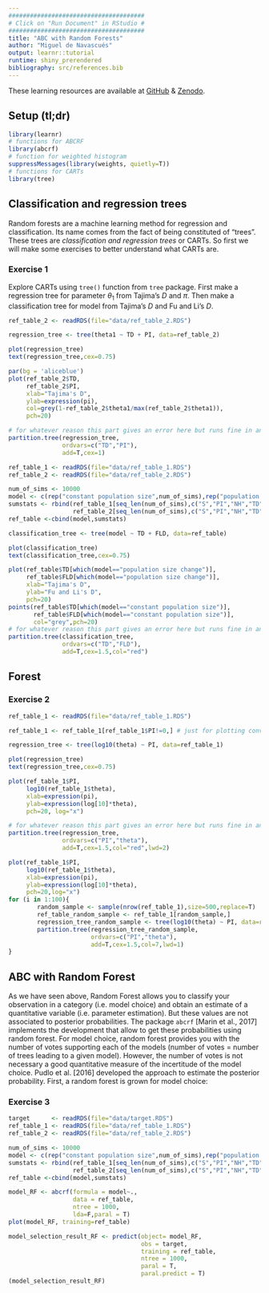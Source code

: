 ```yaml
---
######################################
# Click on "Run Document" in RStudio #
######################################
title: "ABC with Random Forests"
author: "Miguel de Navascués"
output: learnr::tutorial
runtime: shiny_prerendered
bibliography: src/references.bib
---
```


These learning resources are available at [GitHub](https://github.com/mnavascues/ABCRFtutorial) & [Zenodo](http://doi.org/10.5281/zenodo.1435503).

## Setup (tl;dr)

```r
library(learnr)
# functions for ABCRF
library(abcrf)
# function for weighted histogram
suppressMessages(library(weights, quietly=T))
# functions for CARTs
library(tree)
```

## Classification and regression trees

Random forests are a machine learning method for regression and classification. Its name comes from the fact of being constituted of "trees". These trees are *classification and regression trees* or CARTs. So first we will make some exercises to better understand what CARTs are.

### Exercise 1

Explore CARTs using `tree()` function from `tree` package. First make a regression tree for parameter $\theta_1$ from Tajima's $D$ and $\pi$. Then make a classification tree for model from Tajima's $D$ and Fu and Li's $D$.

```r
ref_table_2 <- readRDS(file="data/ref_table_2.RDS")
```


```r
regression_tree <- tree(theta1 ~ TD + PI, data=ref_table_2)

plot(regression_tree)
text(regression_tree,cex=0.75)

par(bg = 'aliceblue')
plot(ref_table_2$TD,
     ref_table_2$PI,
     xlab="Tajima's D",
     ylab=expression(pi),
     col=grey(1-ref_table_2$theta1/max(ref_table_2$theta1)),
     pch=20)

# for whatever reason this part gives an error here but runs fine in an R console, try there
partition.tree(regression_tree,
               ordvars=c("TD","PI"),
               add=T,cex=1)
```

```r
ref_table_1 <- readRDS(file="data/ref_table_1.RDS")
ref_table_2 <- readRDS(file="data/ref_table_2.RDS")

num_of_sims <- 10000
model <- c(rep("constant population size",num_of_sims),rep("population size change",num_of_sims))
sumstats <- rbind(ref_table_1[seq_len(num_of_sims),c("S","PI","NH","TD","FLD")],
                  ref_table_2[seq_len(num_of_sims),c("S","PI","NH","TD","FLD")])
ref_table <-cbind(model,sumstats)
```

```r

classification_tree <- tree(model ~ TD + FLD, data=ref_table)

plot(classification_tree)
text(classification_tree,cex=0.75)

plot(ref_table$TD[which(model=="population size change")],
     ref_table$FLD[which(model=="population size change")],
     xlab="Tajima's D",
     ylab="Fu and Li's D",
     pch=20)
points(ref_table$TD[which(model=="constant population size")],
       ref_table$FLD[which(model=="constant population size")],
       col="grey",pch=20)
# for whatever reason this part gives an error here but runs fine in an R console, try there
partition.tree(classification_tree,
               ordvars=c("TD","FLD"),
               add=T,cex=1.5,col="red")
```

## Forest

### Exercise 2

```r
ref_table_1 <- readRDS(file="data/ref_table_1.RDS")
```


```r
ref_table_1 <- ref_table_1[ref_table_1$PI!=0,] # just for plotting convenience (log scale)

regression_tree <- tree(log10(theta) ~ PI, data=ref_table_1)

plot(regression_tree)
text(regression_tree,cex=0.75)

plot(ref_table_1$PI,
     log10(ref_table_1$theta),
     xlab=expression(pi),
     ylab=expression(log[10]*theta),
     pch=20, log="x")

# for whatever reason this part gives an error here but runs fine in an R console, try there
partition.tree(regression_tree,
               ordvars=c("PI","theta"),
               add=T,cex=1.5,col="red",lwd=2)

plot(ref_table_1$PI,
     log10(ref_table_1$theta),
     xlab=expression(pi),
     ylab=expression(log[10]*theta),
     pch=20,log="x")
for (i in 1:100){
        random_sample <- sample(nrow(ref_table_1),size=500,replace=T)
        ref_table_random_sample <- ref_table_1[random_sample,]
        regression_tree_random_sample <- tree(log10(theta) ~ PI, data=ref_table_random_sample)
        partition.tree(regression_tree_random_sample,
                       ordvars=c("PI","theta"),
                       add=T,cex=1.5,col=7,lwd=1)
}
```


## ABC with Random Forest

As we have seen above, Random Forest allows you to classify your observation in a category (i.e. model choice) and obtain an estimate of a quantitative variable (i.e. parameter estimation). But these values are not associated to posterior probabilities. The package `abcrf` [Marin et al., 2017] implements the development that allow to get these probabilities using random forest. For model choice, random forest provides you with the number of votes supporting each of the models (number of votes = number of trees leading to a given model). However, the number of votes is not necessary a good quantitative measure of the incertitude of the model choice. Pudlo et al. [2016] developed the approach to estimate the posterior probability. First, a random forest is grown for model choice:

### Exercise 3

```r
target      <- readRDS(file="data/target.RDS")
ref_table_1 <- readRDS(file="data/ref_table_1.RDS")
ref_table_2 <- readRDS(file="data/ref_table_2.RDS")
```


```r
num_of_sims <- 10000
model <- c(rep("constant population size",num_of_sims),rep("population size change",num_of_sims))
sumstats <- rbind(ref_table_1[seq_len(num_of_sims),c("S","PI","NH","TD","FLD")],
                  ref_table_2[seq_len(num_of_sims),c("S","PI","NH","TD","FLD")])
ref_table <-cbind(model,sumstats)

model_RF <- abcrf(formula = model~.,
                  data = ref_table,
                  ntree = 1000,
                  lda=F,paral = T)
plot(model_RF, training=ref_table)

model_selection_result_RF <- predict(object= model_RF,
                                     obs = target,
                                     training = ref_table,
                                     ntree = 1000,
                                     paral = T,
                                     paral.predict = T)
(model_selection_result_RF)




```

